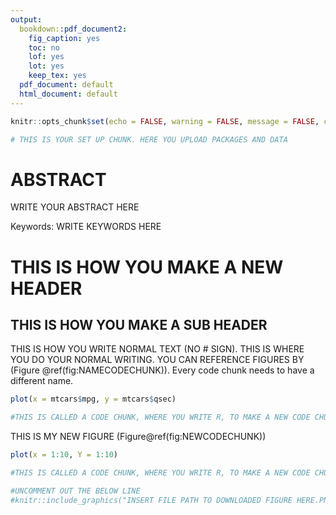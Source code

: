 ```yaml
---
output:
  bookdown::pdf_document2:
    fig_caption: yes
    toc: no
    lof: yes
    lot: yes
    keep_tex: yes
  pdf_document: default
  html_document: default
---
```


\begin{center}
	
\textbf{\Large PUT YOUR TITLE HERE}
	
\textsc{AUTHOR1$^{1*}$, AUTHOR2$^{2}$, AUTHOR3$^{3}$}

\normalsize{\indent $^1$AFFILLIATION 1 \\ $^2$AFFILIATION2 \\ $^3$AFFILIATION3}

$\text{*}$ Corresponding authors: CORRESPONDING AUTHOR NAME AND CONTACT INFO (IN THE AUTHOR SECTION, PUT THE ASTRIK NEXT TO THE CORRESPONDING AUTHOR)
\end{center}

```r
knitr::opts_chunk$set(echo = FALSE, warning = FALSE, message = FALSE, cache = FALSE)

# THIS IS YOUR SET UP CHUNK. HERE YOU UPLOAD PACKAGES AND DATA
```

\newpage


# ABSTRACT

WRITE YOUR ABSTRACT HERE

 Keywords: WRITE KEYWORDS HERE

# THIS IS HOW YOU MAKE A NEW HEADER

## THIS IS HOW YOU MAKE A SUB HEADER

THIS IS HOW YOU WRITE NORMAL TEXT (NO # SIGN). THIS IS WHERE YOU DO YOUR NORMAL WRITING. YOU CAN REFERENCE FIGURES BY (Figure \@ref(fig:NAMECODECHUNK)). Every code chunk needs to have a different name.


<!-- IN ORDER TO MAKE A REFERENCE, YOU MUST WRITE [@BibtexCODEFORREFERENCE].  -->

```r

plot(x = mtcars$mpg, y = mtcars$qsec)

#THIS IS CALLED A CODE CHUNK, WHERE YOU WRITE R, TO MAKE A NEW CODE CHUNK, COPY THIS WHOLE CODE CHUNK. EACH CODE CHUNK MUST HAVE A DIFFERENT NAME


```


THIS IS MY NEW FIGURE (Figure\@ref(fig:NEWCODECHUNK))

```r

plot(x = 1:10, Y = 1:10)

#THIS IS CALLED A CODE CHUNK, WHERE YOU WRITE R, TO MAKE A NEW CODE CHUNK, COPY THIS WHOLE CODE CHUNK. EACH CODE CHUNK MUST HAVE A DIFFERENT NAME


```

```r

#UNCOMMENT OUT THE BELOW LINE
#knitr::include_graphics("INSERT FILE PATH TO DOWNLOADED FIGURE HERE.PNG OR .JPEG DEPENDING ON WHAT THE FILETYPE")



```
